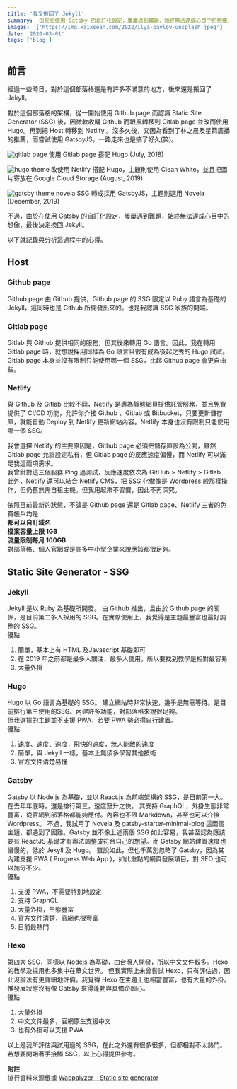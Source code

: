 ```yaml
---
title: '我又搬回了 Jekyll'
summary:  由於在使用 Gatsby 的自訂化設定，屢屢遇到難題，始終無法達成心目中的想像，最後決定換回 Jekyll。
images:  ['https://img.kaixsean.com/2022/ilya-pavlov-unsplash.jpeg']
date: '2020-03-01'
tags: ['blog']
--- 
```


## 前言
經過一些時日，對於這個部落格還是有許多不滿意的地方，後來還是搬回了 Jekyll。

對於這個部落格的架構，從一開始使用 Github page 而認識 Static Site Generator (SSG) 後，因微軟收購 Github 而跟風轉移到 Gitlab page 並改而使用 Hugo。再到把 Host 轉移到 Netlify 。沒多久後，又因為看到了林之晨及星箭廣播的推薦，而嘗試使用 GatsbyJS，一路走來也是搞了好久(笑)。

![gitlab page](https://img.kaixsean.com/2020/gitlab.png)
使用 Gitlab page 搭配 Hugo (July, 2018) 

![hugo theme](https://img.kaixsean.com/2020/hugoIndex.png)
改使用 Netlify 搭配 Hugo，主題則使用 Clean White，並且把圖片寄放在  Google Cloud Storage (August, 2019)

![gatsby theme novela](https://img.kaixsean.com/2020/novelaGatsby.png)
SSG 轉成採用 GatsbyJS，主題則選用 Novela  (December, 2019)

不過，由於在使用 Gatsby 的自訂化設定，屢屢遇到難題，始終無法達成心目中的想像，最後決定換回 Jekyll。

以下就記錄與分析這過程中的心得。

## Host

### Github page
Github page 由 Github 提供，Github page 的 SSG 限定以 Ruby 語言為基礎的 Jekyll，這同時也是 Github 所開發出來的。也是我認識 SSG 家族的開端。

### Gitlab page  
Gitlab 與 Github 提供相同的服務，但其後來轉用 Go 語言。因此，我在轉用 Gitlab page 時，就想說採用同樣為 Go 語言且很有成為後起之秀的 Hugo 試試。Gitlab page 本身並沒有限制只能使用哪一個 SSG，比起 Github page 會更自由些。

### Netlify
與 Github 及 Gitlab 比較不同，Netlify 是專為靜態網頁提供託管服務，並且免費提供了 CI/CD  功能，允許你介接 Github 、Gitlab 或 Bitbucket，只要更新儲存庫，就能自動 Deploy 到 Netlify 更新網站內容。Netlify 本身也沒有限制只能使用哪一個 SSG。

我會選擇 Netlify 的主要原因是，Github page 必須把儲存庫設為公開，雖然 Gitlab page 允許設定私有，但 Gitlab page 的反應速度偏慢，而 Netlify 可以滿足我這兩項需求。  
我曾針對這三個服務 Ping 過測試，反應速度依次為 GitHub > Netlify > Gitlab  
此外，Netlify 還可以結合 Netlify CMS，把 SSG 化做像是 Wordpress 般那樣操作，但仍舊無需自租主機。但我用起來不習慣，因此不再深究。

依照目前最新的狀態，不論是 Github page  還是 Gitlab page、Netlify 三者的免費帳戶均是  
**都可以自訂域名**  
**檔案容量上限 1GB**  
**流量限制每月 100GB**  
對部落格、個人官網或是許多中小型企業來說應該都很足夠。

## Static Site Generator - SSG

### Jekyll  
Jekyll 是以 Ruby 為基礎所開發。
由 Github 推出，且由於 Github page 的關係，是目前第二多人採用的 SSG。在實際使用上，我覺得是主題最豐富也最好調整的 SSG。  
優點
1. 簡單，基本上有 HTML 及Javascript 基礎即可
2. 在 2019 年之前都是最多人關注、最多人使用，所以要找到教學是相對最容易
3. 大量外掛

### Hugo  
Hugo 以 Go 語言為基礎的 SSG。 建立網站時非常快速，幾乎是無需等待。是目前排行第三使用的SSG。內建許多功能，對部落格來說很足夠。  
但我選擇的主題並不支援 PWA，若要 PWA 勢必得自行建置。  
優點
1. 速度、速度、速度，飛快的速度，無人能敵的速度
2. 簡單，與 Jekyll 一樣，基本上無須多學習其他技術
3. 官方文件清楚易懂

### Gatsby 
Gatsby 以 Node.js 為基礎，並以 React.js 為前端架構的 SSG，是目前第一大。在去年年底時，還是排行第三，速度竄升之快。
其支持 GraphQL，外掛生態非常豐富，從官網到部落格都能夠應付。內容也不限 Markdown，甚至也可以介接 Wordpress。
不過，我試用了 Novela 及 gatsby-starter-minimal-blog 這兩個主題，都遇到了困難。Gatsby 並不像上述兩個 SSG 如此容易，我甚至認為應該要有 ReactJS 基礎才有辦法調整成符合自己的想望。而 Gatsby 網站建置速度也蠻慢的，低於 Jekyll 及 Hugo。
雖說如此，但也千萬別忽略了 Gatsby，因為其內建支援 PWA ( Progress Web App )，如此重點的網頁發展項目，對 SEO 也可以加分不少。  
優點
1. 支援 PWA，不需要特別地設定
2. 支持 GraphQL
3. 大量外掛，生態豐富
4. 官方文件清楚，官網也很豐富
5. 目前最熱門

### Hexo
第四大 SSG，同樣以 Nodejs 為基礎，由台灣人開發，所以中文文件較多。Hexo 的教學及採用也多集中在華文世界。 但我實際上未曾嘗試 Hexo，只有評估過，因此沒辦法有更詳細地評價。我覺得 Hexo 在主題上也相當豐富，也有大量的外掛。惟發展狀態沒有像 Gatsby 來得蓬勃與具備企圖心。  
優點
1. 大量外掛
2. 中文文件最多，官網原生支援中文
3. 也有外掛可以支援 PWA

以上是我所評估與試用過的 SSG，在此之外還有很多很多，但都相對不太熱門。若想要開始著手接觸 SSG，以上心得提供參考。

**附註**  
排行資料來源根據 [Wappalyzer - Static site generator](https://www.wappalyzer.com/categories/static-site-generator)